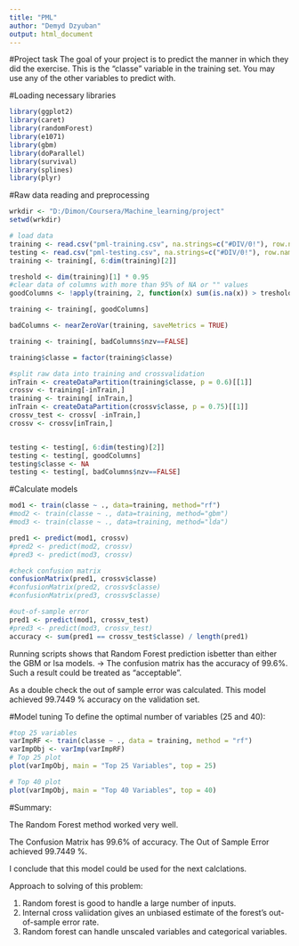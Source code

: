 ```yaml
---
title: "PML"
author: "Demyd Dzyuban"
output: html_document
---
```


#Project task
The goal of your project is to predict the manner in which they did the exercise. This is the "classe" variable in the training set. You may use any of the other variables to predict with. 

#Loading necessary libraries

```r
library(ggplot2)
library(caret)
library(randomForest)
library(e1071)
library(gbm)
library(doParallel)
library(survival)
library(splines)
library(plyr)

```

#Raw data reading and preprocessing
```r
wrkdir <- "D:/Dimon/Coursera/Machine_learning/project"
setwd(wrkdir)

# load data
training <- read.csv("pml-training.csv", na.strings=c("#DIV/0!"), row.names = 1)
testing <- read.csv("pml-testing.csv", na.strings=c("#DIV/0!"), row.names = 1)
training <- training[, 6:dim(training)[2]]

treshold <- dim(training)[1] * 0.95
#clear data of columns with more than 95% of NA or "" values
goodColumns <- !apply(training, 2, function(x) sum(is.na(x)) > treshold  || sum(x=="") > treshold)

training <- training[, goodColumns]

badColumns <- nearZeroVar(training, saveMetrics = TRUE)

training <- training[, badColumns$nzv==FALSE]

training$classe = factor(training$classe)

#split raw data into training and crossvalidation
inTrain <- createDataPartition(training$classe, p = 0.6)[[1]]
crossv <- training[-inTrain,]
training <- training[ inTrain,]
inTrain <- createDataPartition(crossv$classe, p = 0.75)[[1]]
crossv_test <- crossv[ -inTrain,]
crossv <- crossv[inTrain,]


testing <- testing[, 6:dim(testing)[2]]
testing <- testing[, goodColumns]
testing$classe <- NA
testing <- testing[, badColumns$nzv==FALSE]

```

#Calculate models
```r

mod1 <- train(classe ~ ., data=training, method="rf")
#mod2 <- train(classe ~ ., data=training, method="gbm")
#mod3 <- train(classe ~ ., data=training, method="lda")

pred1 <- predict(mod1, crossv)
#pred2 <- predict(mod2, crossv)
#pred3 <- predict(mod3, crossv)


```

```r
#check confusion matrix
confusionMatrix(pred1, crossv$classe)
#confusionMatrix(pred2, crossv$classe)
#confusionMatrix(pred3, crossv$classe)

```


```r
#out-of-sample error
pred1 <- predict(mod1, crossv_test)
#pred3 <- predict(mod3, crossv_test)
accuracy <- sum(pred1 == crossv_test$classe) / length(pred1)
```


Running scripts shows that Random Forest prediction isbetter than either the GBM or lsa models. -> The confusion matrix has the accuracy of 99.6%. Such a result could be treated as "acceptable".
 
As a double check the out of sample error was calculated. This model achieved 99.7449 % accuracy on the validation set.


#Model tuning
To define the optimal number of variables (25 and 40):
```r
#top 25 variables
varImpRF <- train(classe ~ ., data = training, method = "rf")
varImpObj <- varImp(varImpRF)
# Top 25 plot
plot(varImpObj, main = "Top 25 Variables", top = 25)

# Top 40 plot
plot(varImpObj, main = "Top 40 Variables", top = 40)


```

#Summary:

The Random Forest method worked very well.

The Confusion Matrix has 99.6% of accuracy. 
The Out of Sample Error achieved 99.7449 %.

I conclude that this model could be used for the next calclations.

Approach to solving of this problem:

1. Random forest is good to handle a large number of inputs.
2. Internal cross valiidation gives an unbiased estimate of the forest’s out-of-sample error rate.
3. Random forest can handle unscaled variables and categorical variables. 


